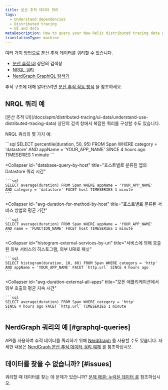 ```yaml
---
title: 분산 추적 데이터 쿼리
tags:
  - Understand dependencies
  - Distributed tracing
  - UI and data
metaDescription: How to query your New Relic distributed tracing data with NRQL or the NerdGraph GraphiQL explorer.
translationType: machine
---
```


여러 가지 방법으로 [분산 추적](/docs/understand-dependencies/distributed-tracing/get-started/introduction-distributed-tracing) 데이터를 쿼리할 수 있습니다.

* [분산 추적 UI](/docs/apm/distributed-tracing/ui-data/understand-use-distributed-tracing-data) 상단의 검색창
* [NRQL 쿼리](#example-nrql-queries)
* [NerdGraph GraphiQL 탐색기](/docs/apis/graphql-api/tutorials/query-distributed-trace-data-using-graphql-api)

추적 구조에 대해 알아보려면 [분산 추적 작동 방식](/docs/understand-dependencies/distributed-tracing/get-started/how-new-relic-distributed-tracing-works) 을 참조하세요.

## NRQL 쿼리 예

<Callout variant="tip">
  [분산 추적 UI](/docs/apm/distributed-tracing/ui-data/understand-use-distributed-tracing-data) 상단의 검색 창에서 복잡한 쿼리를 구성할 수도 있습니다.
</Callout>

NRQL 쿼리의 몇 가지 예:

<CollapserGroup>
  <Collapser
    id="percentile-datastore"
    title="앱의 Datastore 시간 백분위수"
  >
    ```sql
    SELECT percentile(duration, 50, 95) FROM Span WHERE category = 'datastore' 
    AND appName = 'YOUR_APP_NAME' SINCE 4 hours ago TIMESERIES 1 minute
    ```
  </Collapser>

  <Collapser
    id="database-query-by-host"
    title="호스트별로 분류된 앱의 Datastore 쿼리 시간"
  >
    ```sql
    SELECT average(duration) FROM Span WHERE appName = 'YOUR_APP_NAME' 
    AND category = 'datastore' FACET host TIMESERIES 1 minute
    ```
  </Collapser>

  <Collapser
    id="avg-duration-for-method-by-host"
    title="호스트별로 분류된 서비스 방법의 평균 기간"
  >
    ```sql
    SELECT average(duration) FROM Span WHERE appName = 'YOUR_APP_NAME'
    AND name = 'FUNCTION_NAME' FACET host TIMESERIES 1 minute
    ```
  </Collapser>

  <Collapser
    id="histogram-external-services-by-uri"
    title="서비스에 의해 호출된 외부 서비스의 히스토그램, 외부 URI로 패싯"
  >
    ```sql
    SELECT histogram(duration, 10, 60) FROM Span WHERE category = 'http'
    AND appName = 'YOUR_APP_NAME' FACET `http.url` SINCE 4 hours ago
    ```
  </Collapser>

  <Collapser
    id="avg-duration-external-all-apps"
    title="모든 애플리케이션에서 외부 호출의 평균 지속 시간"
  >
    ```sql
    SELECT average(duration) FROM Span WHERE category = 'http'
    SINCE 4 hours ago FACET `http.url` TIMESERIES 1 minute
    ```
  </Collapser>
</CollapserGroup>

## NerdGraph 쿼리의 예 [#graphql-queries]

API를 사용하여 추적 데이터를 쿼리하기 위해 [NerdGraph](/docs/apis/graphql-api/get-started/introduction-new-relic-nerdgraph) 를 사용할 수도 있습니다. 자세한 내용은 [NerdGraph 분산 추적 데이터 쿼리 예제](/docs/apis/graphql-api/tutorials/query-distributed-trace-data-using-graphql-api) 를 참조하십시오.

## 데이터를 찾을 수 없습니까? [#issues]

쿼리할 때 데이터를 찾는 데 문제가 있습니까? [문제 해결: 누락된 데이터 를](/docs/apm/distributed-tracing/troubleshooting/troubleshooting-missing-trace-data) 참조하십시오.
